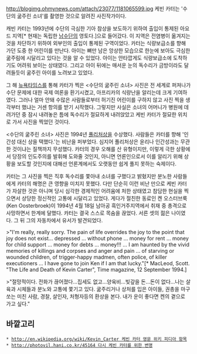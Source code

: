 http://blogimg.ohmynews.com/attach/23077/1181065599.jpg
케빈 카터는 '수단의 굶주린 소녀'를 촬영한 것으로 알려진 사진작가이다.

캐빈 카터는 1993년에 수단의 극심한 기아 참상을 보도하기 위하여 출입이 통제된 아요드 지역[* 현재는 독립한 [[남수단]]의 영토다.]으로 들어갔다. 이 지역은 전염병이 옮겨지는 것을 차단하기 위하여 외부인의 출입이 통제된 구역이었다. 카터는 식량보급소를 향해 가던 도중 한 어린이를 만난다. 아이는 뼈만 남은 앙상한 모습으로 한눈에 보아도 극심한 굶주림에 시달리고 있다는 것을 알 수 있었다. 아이는 안타깝게도 식량보급소에 도착하기도 어려워 보이는 상태였다. 그리고 아이 뒤에는 매서운 눈의 독수리가 금방이라도 달려들듯이 굶주린 아이를 노려보고 있었다.

그 해 [[뉴욕타임스]]를 통해 카터가 찍은 <수단의 굶주린 소녀> 사진은 전 세계로 퍼져나가 수단 문제에 대한 국제 여론을 환기시켰고, 아프리카의 식량난을 알리는데 크게 기여하였다. 그러나 얼마 안돼 수많은 사람들로부터 허기진 어린이를 구하지 않고 사진 찍을 생각부터 했냐는 거센 항의를 받기 시작했다. 그렇지만 사실은 소녀의 어머니가 병원에 데려가던 중 잠시 내려놓은 틈에 독수리가 절묘하게 내려앉았고 케빈 카터가 절묘한 위치로 가서 사진을 찍었던 것이다.

<수단의 굶주린 소녀> 사진은 1994년 [[퓰리처상]]을 수상했다. 사람들은 카터를 향해 '인간성 대신 상을 택했다.'는 비난을 퍼부었다. 심지어 퓰리처상은 윤리나 인간성과는 무관한 것이냐는 질책까지 무성했다. 카터의 경우 오해를 산 유형이지만, 이렇게 극한 상황에서 당장의 인도주의를 발휘해 도와줄 것인지, 아니면 언론인으로서 이를 알리기 위해 상황을 보도할 것인지에 대해선 언론계에서도 오랫동안 쉽게 풀지 못하는 숙제이다.

카터는 그 사진을 찍은 직후 독수리를 쫓아내 소녀를 구했다고 밝혔지만 분노한 사람들에게 카터의 해명은 큰 영향을 미치지 못했다. 다만 단순히 이런 비난 만으로 케빈 카터가 자살한 것은 아니며 당시 심각한 경제적인 어려움에 처한 상태였고 참담한 현실을 찍으면서 상당한 정신적인 고통에 시달리고 있었다. 게다가 절친한 동료인 켄 오스터브룩(Ken Oosterbroek)이 1994년 4월 18일 남아공 흑인거주지역에서 취재 중 총격으로 사망하면서 한계에 달했다.  카터는 결국 스스로 목숨을 끊었다. 서른 셋의 젊은 나이였다. 그 뒤 그의 자동차에서 유서가 발견되었다.

>"I'm really, really sorry. The pain of life overrides the joy to the point that joy does not exist... depressed ... without phone ... money for rent ... money for child support ... money for debts ... money!!! ... I am haunted by the vivid memories of killings and corpses and anger and pain ... of starving or wounded children, of trigger-happy madmen, often police, of killer executioners ... I have gone to join Ken if I am that lucky."[* MacLeod, Scott. "The Life and Death of Kevin Carter", Time magazine, 12 September 1994.]

>"절망적이다. 전화가 끊어졌다...집세도 없고...양육비...빚갚을 돈...돈이 없다...나는 살육과 시체들과 분노와 고통에 쫓기고 있다. 굶주리거나 상처를 입은 아이들, 권총을 마구쏘는 미친 사람, 경찰, 살인자, 처형자등의 환상을 본다. 내가 운이 좋다면 켄의 곁으로 가고 싶다."

== 바깥고리 ==
 * [[http://en.wikipedia.org/wiki/Kevin_Carter 케빈 카터 영문 위키 피디아 항목]]
 * [[http://photovil.hani.co.kr/45164 다시 케빈 카터를 위한 변명]]

